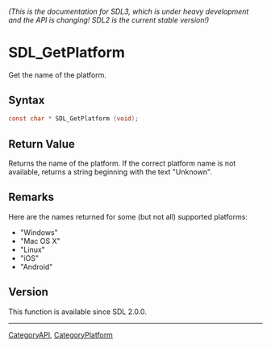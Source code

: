 ====== (This is the documentation for SDL3, which is under heavy development and the API is changing! SDL2 is the current stable version!) ======
= SDL_GetPlatform =

Get the name of the platform.

== Syntax ==

<syntaxhighlight lang='c'>
const char * SDL_GetPlatform (void);
</syntaxhighlight>

== Return Value ==

Returns the name of the platform. If the correct platform name is not
available, returns a string beginning with the text "Unknown".

== Remarks ==

Here are the names returned for some (but not all) supported platforms:

* "Windows"
* "Mac OS X"
* "Linux"
* "iOS"
* "Android"

== Version ==

This function is available since SDL 2.0.0.

----
[[CategoryAPI]], [[CategoryPlatform]]


